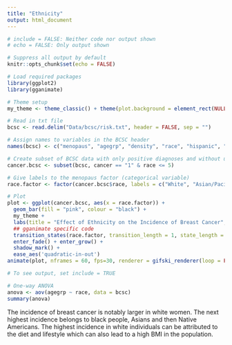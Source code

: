 ```yaml
---
title: "Ethnicity"
output: html_document
---
```


```r
# include = FALSE: Neither code nor output shown
# echo = FALSE: Only output shown

# Suppress all output by default
knitr::opts_chunk$set(echo = FALSE)

# Load required packages
library(ggplot2)
library(gganimate)

# Theme setup
my_theme <- theme_classic() + theme(plot.background = element_rect(NULL), panel.grid = element_line(NULL))
```

```r
# Read in txt file
bcsc <- read.delim("Data/bcsc/risk.txt", header = FALSE, sep = "")

# Assign names to variables in the BCSC header
names(bcsc) <- c("menopaus", "agegrp", "density", "race", "hispanic", "bmi", "agefirst", "nrelbc", "brstproc", "lastmamm", "surgmeno", "hrt", "invasive", "cancer", "training", "count")
```

```r
# Create subset of BCSC data with only positive diagnoses and without unknown race data ("9" in the dataset)
cancer.bcsc <- subset(bcsc, cancer == "1" & race <= 5)

# Give labels to the menopaus factor (categorical variable)
race.factor <- factor(cancer.bcsc$race, labels = c("White", "Asian/Pacific Islander", "Black", "Native American", "Other/Mixed"))

# Plot
plot <- ggplot(cancer.bcsc, aes(x = race.factor)) + 
  geom_bar(fill = "pink", colour = "black") + 
  my_theme +
  labs(title = "Effect of Ethnicity on the Incidence of Breast Cancer", x = "", y = "Frequency of Breast Cancer") +
  ## gganimate specific code
  transition_states(race.factor, transition_length = 1, state_length = 1, wrap = FALSE) + 
  enter_fade() + enter_grow() +
  shadow_mark() +
  ease_aes('quadratic-in-out')
animate(plot, nframes = 60, fps=30, renderer = gifski_renderer(loop = FALSE))
```

```r
# To see output, set include = TRUE

# One-way ANOVA
anova <- aov(agegrp ~ race, data = bcsc)
summary(anova)
```

The incidence of breast cancer is notably larger in white women. The next highest incidence belongs to black people, Asians and then Native Americans. The highest incidence in white individuals can be attributed to the diet and lifestyle which can also lead to a high BMI in the population.